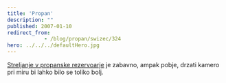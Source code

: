 ```yaml
---
title: 'Propan'
description: ""
published: 2007-01-10
redirect_from: 
            - /blog/propan/swizec/324
hero: ../../../defaultHero.jpg
---
```

[Streljanje v propanske rezervoarje](http://www.liveleak.com/view?i=08b0f84d82&amp;c=1) je zabavno, ampak pobje, drzati kamero pri miru bi lahko bilo se toliko bolj.